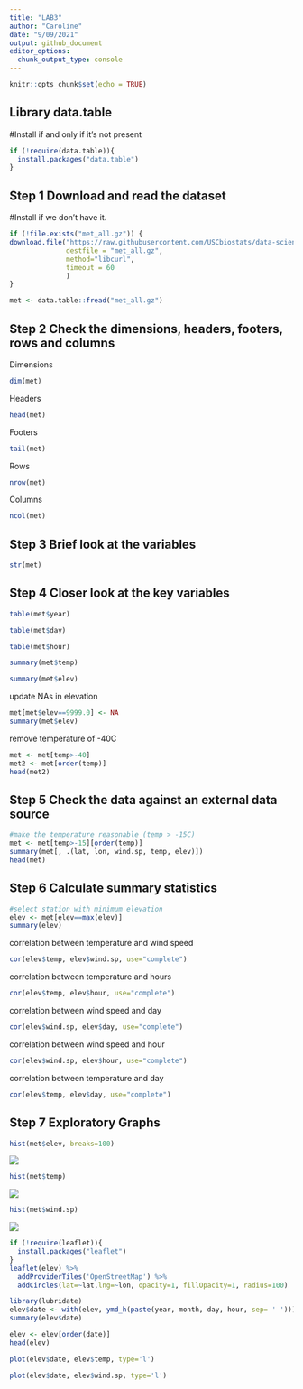 ```yaml
---
title: "LAB3"
author: "Caroline"
date: "9/09/2021"
output: github_document
editor_options: 
  chunk_output_type: console
---
```


```r
knitr::opts_chunk$set(echo = TRUE)
```

## Library data.table
#Install if and only if it's not present
```r
if (!require(data.table)){
  install.packages("data.table")
}
```

## Step 1 Download and read the dataset
#Install if we don't have it.
```r
if (!file.exists("met_all.gz")) {
download.file("https://raw.githubusercontent.com/USCbiostats/data-science-data/master/02_met/met_all.gz",
              destfile = "met_all.gz", 
              method="libcurl", 
              timeout = 60
              )
}

met <- data.table::fread("met_all.gz")
```

## Step 2 Check the dimensions, headers, footers, rows and columns 
Dimensions
```r
dim(met)
```
Headers
```r
head(met)
```
Footers
```r
tail(met)
```
Rows
```r
nrow(met)
```
Columns
```r
ncol(met)
```

## Step 3 Brief look at the variables
```r
str(met)
```

## Step 4 Closer look at the key variables

```r
table(met$year)

table(met$day)

table(met$hour)

summary(met$temp)

summary(met$elev)
```

update NAs in elevation
```r
met[met$elev==9999.0] <- NA
summary(met$elev)
```

remove temperature of -40C
```r
met <- met[temp>-40]
met2 <- met[order(temp)]
head(met2)
```

## Step 5 Check the data against an external data source
```r
#make the temperature reasonable (temp > -15C)
met <- met[temp>-15][order(temp)]
summary(met[, .(lat, lon, wind.sp, temp, elev)])
head(met)
```

## Step 6 Calculate summary statistics
```r
#select station with minimum elevation
elev <- met[elev==max(elev)]
summary(elev)
```
correlation between temperature and wind speed
```r
cor(elev$temp, elev$wind.sp, use="complete")
```
correlation between temperature and hours
```r
cor(elev$temp, elev$hour, use="complete")
```
correlation between wind speed and day
```r
cor(elev$wind.sp, elev$day, use="complete")
```
correlation between wind speed and hour
```r
cor(elev$wind.sp, elev$hour, use="complete")
```
correlation between temperature and day
```r
cor(elev$temp, elev$day, use="complete")
```

## Step 7 Exploratory Graphs

```r
hist(met$elev, breaks=100)
```
![](LAB3_FA21_files/figure-gfm/unnamed-chunk-19-1.png)

```r
hist(met$temp)
```
![](LAB3_FA21_files/figure-gfm/unnamed-chunk-20-1.png)

```r
hist(met$wind.sp)
```
![](LAB3_FA21_files/figure-gfm/unnamed-chunk-21-1.png)

```r
if (!require(leaflet)){
  install.packages("leaflet")
}
leaflet(elev) %>%
  addProviderTiles('OpenStreetMap') %>% 
  addCircles(lat=~lat,lng=~lon, opacity=1, fillOpacity=1, radius=100)
```


```r
library(lubridate)
elev$date <- with(elev, ymd_h(paste(year, month, day, hour, sep= ' ')))
summary(elev$date)
```

```r
elev <- elev[order(date)]
head(elev)
```

```r
plot(elev$date, elev$temp, type='l')
```

```r
plot(elev$date, elev$wind.sp, type='l')
```

